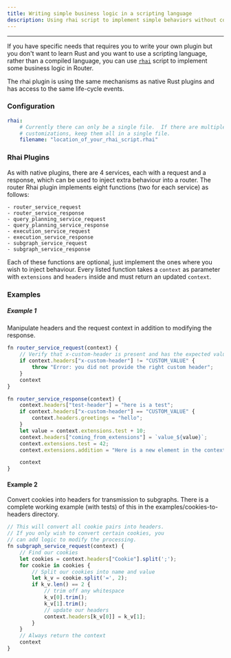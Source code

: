 ```yaml
---
title: Writing simple business logic in a scripting language
description: Using rhai script to implement simple behaviors without compiling a custom plugin
---
```



---

If you have specific needs that requires you to write your own plugin but you don't want to learn Rust and you want to use a scripting language, rather than a compiled language, you can use [`rhai`](http://rhai.rs) script to implement some business logic in Router.

The rhai plugin is using the same mechanisms as native Rust plugins and has access to the same life-cycle events.

### Configuration

```yaml
rhai:
    # Currently there can only be a single file.  If there are multiple
    # customizations, keep them all in a single file.
    filename: "location_of_your_rhai_script.rhai"
```

### Rhai Plugins

As with native plugins, there are 4 services, each with a request and a response, which can be used to inject extra behaviour into a router. The router Rhai plugin implements eight functions (two for each service) as follows:

    - router_service_request
    - router_service_response
    - query_planning_service_request
    - query_planning_service_response
    - execution_service_request
    - execution_service_response
    - subgraph_service_request
    - subgraph_service_response

Each of these functions are optional, just implement the ones where you wish to inject behaviour. Every listed function takes a `context` as parameter with `extensions` and `headers` inside and must return an updated `context`.

### Examples

##### Example 1

Manipulate headers and the request context in addition to modifying the response.

```javascript
fn router_service_request(context) {
    // Verify that x-custom-header is present and has the expected value
    if context.headers["x-custom-header"] != "CUSTOM_VALUE" {
        throw "Error: you did not provide the right custom header";
    }
    context
}

fn router_service_response(context) {
    context.headers["test-header"] = "here is a test";
    if context.headers["x-custom-header"] == "CUSTOM_VALUE" {
        context.headers.greetings = "hello";
    }
    let value = context.extensions.test + 10;
    context.headers["coming_from_extensions"] = `value_${value}`;
    context.extensions.test = 42;
    context.extensions.addition = "Here is a new element in the context";

    context
}
```

#### Example 2

Convert cookies into headers for transmission to subgraphs. There is a complete working example (with tests) of this in the examples/cookies-to-headers directory.

```javascript
// This will convert all cookie pairs into headers.
// If you only wish to convert certain cookies, you
// can add logic to modify the processing.
fn subgraph_service_request(context) {
    // Find our cookies
    let cookies = context.headers["Cookie"].split(';');
    for cookie in cookies {
        // Split our cookies into name and value
        let k_v = cookie.split('=', 2);
        if k_v.len() == 2 {
            // trim off any whitespace
            k_v[0].trim();
            k_v[1].trim();
            // update our headers
            context.headers[k_v[0]] = k_v[1];
        }
    }
    // Always return the context 
    context
}
```
